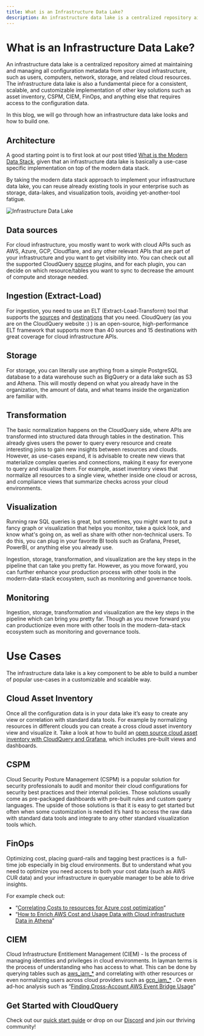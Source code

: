 ```yaml
---
title: What is an Infrastructure Data Lake?
description: An infrastructure data lake is a centralized repository aimed at maintaining and managing all configuration metadata from your cloud infrastructure, such as users, computers, network, storage, and related cloud resources. Learn more about it on this page.
---
```


# What is an Infrastructure Data Lake?

An infrastructure data lake is a centralized repository aimed at maintaining and managing all configuration metadata from your cloud infrastructure, such as users, computers, network, storage, and related cloud resources. The infrastructure data lake is also a fundamental piece for a consistent, scalable, and customizable implementation of other key solutions such as asset inventory, CSPM, CIEM, FinOps, and anything else that requires access to the configuration data.

In this blog, we will go through how an infrastructure data lake looks and how to build one.

## Architecture

A good starting point is to first look at our post titled [What is the Modern Data Stack](/blog/what-is-the-modern-data-stack), given that an infrastructure data lake is basically a use-case specific implementation on top of the modern data stack.

By taking the modern data stack approach to implement your infrastructure data lake, you can reuse already existing tools in your enterprise such as storage, data-lakes, and visualization tools, avoiding yet-another-tool fatigue.

![Infrastructure Data Lake](/images/docs/glossary/the_modern_data_stack.png)

## Data sources

For cloud infrastructure, you mostly want to work with cloud APIs such as AWS, Azure, GCP, Cloudflare, and any other relevant APIs that are part of your infrastructure and you want to get visibility into. You can check out all the supported CloudQuery [source](/docs/plugins/sources/overview) plugins, and for each plugin, you can decide on which resource/tables you want to sync to decrease the amount of compute and storage needed.

## Ingestion (Extract-Load)

For ingestion, you need to use an ELT (Extract-Load-Transform) tool that supports the [sources](/docs/plugins/sources/overview) and [destinations](/docs/plugins/destinations/overview) that you need. CloudQuery (as you are on the CloudQuery website :) ) is an open-source, high-performance ELT framework that supports more than 40 sources and 15 destinations with great coverage for cloud infrastructure APIs.

## Storage

For storage, you can literally use anything from a simple PostgreSQL database to a data warehouse such as BigQuery or a data lake such as S3 and Athena. This will mostly depend on what you already have in the organization, the amount of data, and what teams inside the organization are familiar with.

## Transformation

The basic normalization happens on the CloudQuery side, where APIs are transformed into structured data through tables in the destination. This already gives users the power to query every resource and create interesting joins to gain new insights between resources and clouds. However, as use-cases expand, it is advisable to create new views that materialize complex queries and connections, making it easy for everyone to query and visualize them. For example, asset inventory views that normalize all resources to a single view, whether inside one cloud or across, and compliance views that summarize checks across your cloud environments.

## Visualization

Running raw SQL queries is great, but sometimes, you might want to put a fancy graph or visualization that helps you monitor, take a quick look, and know what's going on, as well as share with other non-technical users. To do this, you can plug in your favorite BI tools such as Grafana, Preset, PowerBI, or anything else you already use.

Ingestion, storage, transformation, and visualization are the key steps in the pipeline that can take you pretty far. However, as you move forward, you can further enhance your production process with other tools in the modern-data-stack ecosystem, such as monitoring and governance tools.

## Monitoring

Ingestion, storage, transformation and visualization are the key steps in the pipeline which can bring you pretty far. Though as you move forward you can productionize even more with other tools in the modern-data-stack ecosystem such as monitoring and governance tools.

# Use Cases

The infrastructure data lake is a key component to be able to build a number of popular use-cases in a customizable and scalable way.

## Cloud Asset Inventory

Once all the configuration data is in your data lake it’s easy to create any view or correlation with standard data tools. For example by normalizing resources in different clouds you can create a cross cloud asset inventory view and visualize it. Take a look at how to build an [open source cloud asset inventory with CloudQuery and Grafana](/blog/open-source-cloud-asset-inventory-with-cloudquery-and-grafana), which includes pre-built views and dashboards.

## CSPM

Cloud Security Posture Management (CSPM) is a popular solution for security professionals to audit and monitor their cloud configurations for security best practices and their internal policies. Those solutions usually come as pre-packaged dashboards with pre-built rules and custom query languages. The upside of those solutions is that it is easy to get started but often when some customization is needed it’s hard to access the raw data with standard data tools and integrate to any other standard visualization tools which.

## FinOps

Optimizing cost, placing guard-rails and tagging best practices is a  full-time job especially in big cloud environments. But to understand what you need to optimize you need access to both your cost data (such as AWS CUR data) and your infrastructure in queryable manager to be able to drive insights.

For example check out:

- “[Correlating Costs to resources for Azure cost optimization](/blog/azure-cost-optimization-with-cloudquery)”
- “[How to Enrich AWS Cost and Usage Data with Cloud infrastructure Data in Athena](/how-to-guides/query-aws-cost-and-usage-athena)”

## CIEM

Cloud Infrastructure Entitlement Management (CIEM) - Is the process of managing identities and privileges in cloud environments. In layman terms is the process of understanding who has access to what. This can be done by querying tables such as [aws_iam_*](https://hub.cloudquery.io/plugins/source/cloudquery/aws/tables) and correlating with other resources or even normalizing users across cloud providers such as [gcp_iam_*](https://hub.cloudquery.io/plugins/source/cloudquery/gcp/tables) . Or even ad-hoc analysis such as “[Finding Cross-Account AWS Event Bridge Usage](/blog/how-to-find-cross-account-aws-eventbridge-usage)”

## Get Started with CloudQuery

Check out our [quick start guide](/docs/quickstart) or drop on our [Discord](https://www.cloudquery.io/discord) and join our thriving community!
